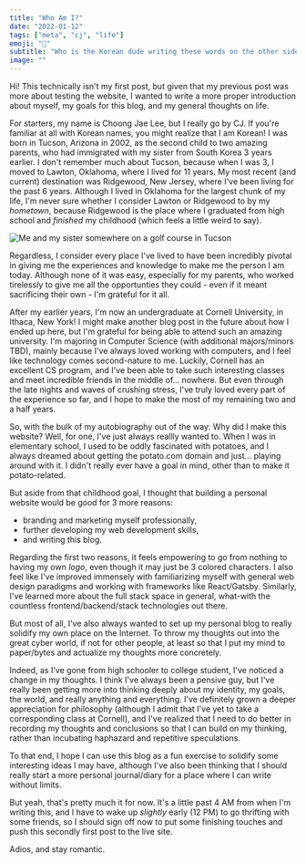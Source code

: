 ```yaml
---
title: "Who Am I?"
date: "2022-01-12"
tags: ["meta", "cj", "life"]
emoji: "🥔"
subtitle: "Who is the Korean dude writing these words on the other side of the screen? (probably hundreds of miles away... and maybe even a couple of years/decades from the past...)"
image: ""
---
```


Hi! This technically isn't my first post, but given that my previous post was more
about testing the website, I wanted to write a more proper introduction about myself,
my goals for this blog, and my general thoughts on life.

For starters, my name is Choong Jae Lee, but I really go by CJ. If you're familiar at all with Korean
names, you might realize that I am Korean! I was born in Tucson, Arizona in 2002,
as the second child to two amazing parents, who had immigrated with my sister
from South Korea 3 years earlier. I don't remember much about Tucson, because when
I was 3, I moved to Lawton, Oklahoma, where I lived for 11 years. My most recent
(and current) destination was Ridgewood, New Jersey, where I've been living for
the past 6 years. Although I lived in Oklahoma for the largest chunk of my life,
I'm never sure whether I consider Lawton or Ridgewood to by my _hometown_, because
Ridgewood is the place where I graduated from high school and _finished_ my childhood
(which feels a little weird to say).

![Me and my sister somewhere on a golf course in Tucson](./one.png)

Regardless, I consider every place I've lived to
have been incredibly pivotal in giving me the experiences and knowledge to make me
the person I am today. Although none of it was easy, especially for my parents, who
worked tirelessly to give me all the opportunties they could - even if it meant sacrificing
their own - I'm grateful for it all.

After my earlier years, I'm now an undergraduate at Cornell University, in Ithaca, New York!
I might make another blog post in the future about how I ended up here, but I'm
grateful for being able to attend such an amazing university. I'm majoring in Computer
Science (with additional majors/minors TBD), mainly because I've always loved working with
computers, and I feel like technology comes second-nature to me. Luckily, Cornell has an
excellent CS program, and I've been able to take such interesting classes and meet
incredible friends in the middle of... nowhere. But even through the late nights and
waves of crushing stress, I've truly loved every part of the experience so far, and
I hope to make the most of my remaining two and a half years.

So, with the bulk of my autobiography out of the way: Why did I make this website?
Well, for one, I've just always reallly wanted to. When I was in elementary school, I used to
be oddly fascinated with potatoes, and I always dreamed about getting the potato.com
domain and just... playing around with it. I didn't really ever have a goal in mind, other
than to make it potato-related.

But aside from that childhood goal, I thought that building a
personal website would be good for 3 more reasons:

- branding and marketing myself professionally,
- further developing my web development skills,
- and writing this blog.

Regarding the first two reasons, it feels empowering to go from nothing to
having my own _logo_, even though it may just be 3 colored characters. I also feel like
I've improved immensely with familiarizing myself with general web design paradigms and
working with frameworks like React/Gatsby. Similarly, I've learned more about
the full stack space in general, what-with the countless frontend/backend/stack technologies
out there.

But most of all, I've also always wanted to set up my personal blog to
really solidify my own place on the Internet. To throw my thoughts out into the great
cyber world, if not for other people, at least so that I put my mind to paper/bytes
and actualize my thoughts more concretely.

Indeed, as I've gone from high schooler to college student, I've noticed a change
in my thoughts. I think I've always been a pensive guy, but I've really been getting
more into thinking deeply about my identity, my goals, the world, and really anything
and everything. I've definitely grown a deeper appreciation for philosophy (although
I admit that I've yet to take a corresponding class at Cornell), and I've realized that
I need to do better in recording my thoughts and conclusions so that I can build on
my thinking, rather than incubating haphazard and repetitive speculations.

To that end, I hope I can use this blog as a fun exercise to solidify some interesting ideas I may have,
although I've also been thinking that I should really start a more personal journal/diary
for a place where I can write without limits.

But yeah, that's pretty much it for now. It's a little past 4 AM from when I'm writing
this, and I have to wake up _slightly_ early (12 PM) to go thrifting with some
friends, so I should sign off now to put some finishing touches and push this secondly first
post to the live site.

Adios, and stay romantic.
